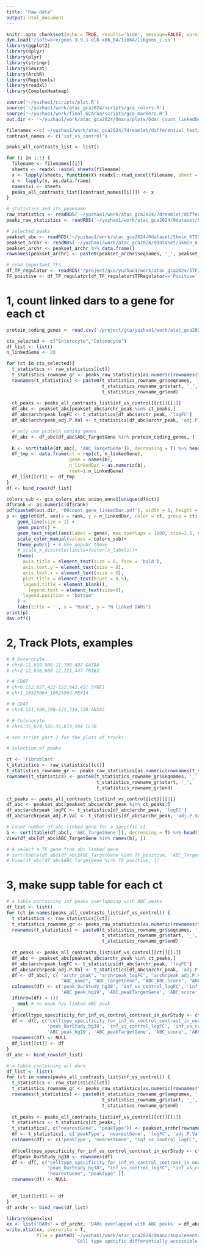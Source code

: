 ```yaml
---
title: "Raw data"
output: html_document
---
```


```r
knitr::opts_chunk$set(echo = TRUE, results='hide', message=FALSE, warning=FALSE, fig.height = 7, fig.width = 7)
dyn.load('/software/geos-3.9.1-el8-x86_64/lib64/libgeos_c.so')
library(ggplot2)
library(dplyr)
library(plyr)
library(stringr)
library(Seurat)
library(ArchR)
library(Repitools)
library(readxl)  
library(ComplexHeatmap)

source('~/yuzhao1/scripts/plot.R')
source('~/yuzhao1/work/atac_gca2024/scripts/gca_colors.R')
source('~/yuzhao1/work/final_GCArna/scripts/gca_markers.R')
out.dir <- '~/yuzhao1/work/atac_gca2024/0manu/plots/6dar_count_linkedGene_and_select_TrackPlot/'
```

```r
filenames <-c('~/yuzhao1/work/atac_gca2024/7dreamlet/differential_test/peaks_inf_vs_control_allCelltypes_FC05_adjP01.xlsx')
contrast_names <- c('inf_vs_control') 

peaks_all_contrasts_list <- list()

for (i in 1:1) {
  filename <- filenames[[i]]
  sheets <- readxl::excel_sheets(filename)
  x <- lapply(sheets, function(X) readxl::read_excel(filename, sheet = X, col_names = F))
  x <- lapply(x, as.data.frame)
  names(x) <- sheets
  peaks_all_contrasts_list[[contrast_names[[i]]]] <- x
}
```

```r
# statistics and its peakname
raw_statistics <- readRDS('~/yuzhao1/work/atac_gca2024/7dreamlet/differential_test/statistics_inf_vs_control.rds')
peaks_raw_statistics <- readRDS('~/yuzhao1/work/atac_gca2024/0dataset/5kmin_6TSS_DoubletRatio2_filtered1/peakMtx_unbinarized_rowranges.rds')

# selected peaks
peakset_abc <- readRDS('~/yuzhao1/work/atac_gca2024/0dataset/5kmin_6TSS_DoubletRatio2_filtered1/peakMtx_unbinarized_rowranges_abc_annotated.rds')
peakset_archr <- readRDS('~/yuzhao1/work/atac_gca2024/0dataset/5kmin_6TSS_DoubletRatio2_filtered1/peakSet.rds')
peakset_archr <- peakset_archr %>% data.frame() 
rownames(peakset_archr) <- paste0(peakset_archr$seqnames, '_', peakset_archr$start, '_', peakset_archr$end)

# read important TFs
df_TF_regulator <- readRDS('/project/gca/yuzhao1/work/atac_gca2024/5TF/output/union/regulator_df_anno1_inflammation_status_location_cor0.4_delta0.25.rds')
TF_positive <- df_TF_regulator[df_TF_regulator$TFRegulator=='Positive', 'cisbp_matchName']
```

# 1, count linked dars to a gene for each ct

```r
protein_coding_genes <- read.csv('/project/gca/yuzhao1/work/atac_gca2024/13fasttopic/6gene_score/protein_coding_genes.csv')$GeneID
```

```r
cts_selected <- c("Enterocyte","Colonocyte")
df_list <- list()
n_linkedGene <- 20

for (ct in cts_selected){
  t_statistics <- raw_statistics[[ct]]
  t_statistics_rowname_gr <- peaks_raw_statistics[as.numeric(rownames(t_statistics)),] %>% data.frame()
  rownames(t_statistics) <- paste0(t_statistics_rowname_gr$seqnames, '_', 
                                   t_statistics_rowname_gr$start, '_', 
                                   t_statistics_rowname_gr$end)
  
  ct_peaks <- peaks_all_contrasts_list$inf_vs_control[[ct]][[1]]
  df_abc <- peakset_abc[peakset_abc$archr_peak %in% ct_peaks,]
  df_abc$archrpeak_logFC <- t_statistics[df_abc$archr_peak, 'logFC'] 
  df_abc$archrpeak_adj.P.Val <- t_statistics[df_abc$archr_peak, 'adj.P.Val'] 

  # only use protein coding genes
  df_abc <- df_abc[df_abc$ABC_TargetGene %in% protein_coding_genes, ]
  
  b <- sort(table(df_abc[, 'ABC_TargetGene']), decreasing = T) %>% head(n_linkedGene)
  df_tmp <- data.frame(ct = rep(ct, n_linkedGene),
                       gene = names(b),
                       n_linkedDar = as.numeric(b),
                       rank=1:n_linkedGene)
  df_list[[ct]] <- df_tmp
}
df <- bind_rows(df_list)
```


```r
colors_sub <- gca_colors_atac_union_anno1[unique(df$ct)]
df$rank <- as.numeric(df$rank)
pdf(paste0(out.dir, '00count_gene_linkedDar.pdf'), width = 6, height = 6, pointsize = 1)
p <- ggplot(df, aes(x = rank, y = n_linkedDar, color = ct, group = ct)) +
    geom_line(size = 1) + 
    geom_point() +
    geom_text_repel(aes(label = gene), max.overlaps = 1000, size=2.5, nudge_y = 0.7, nudge_x = 0.7) +
    scale_color_manual(values = colors_sub)+
    theme_pubr() + # Use ggpubr theme
    # scale_x_discrete(limits=factor(x_labels))+
    theme(
      axis.title = element_text(size = 8, face = 'bold'),
      axis.text.y = element_text(size = 8),
      axis.text.x = element_text(size = 8),
      plot.title = element_text(hjust = 0.5),
      legend.title = element_blank(),
    	legend.text = element_text(size=8),
      legend.position = "bottom"
    ) +
    labs(title = '', x = "Rank", y = "N linked DARs")
print(p)
dev.off()


```


# 2, Track Plots, examples

```r
# # Enterocyte 
# chr8:11,699,900-11,708,407 GATA4
# chr2:12,630,608-12,721,447 TRIB2

# # CD8T 
# chr6:152,627,422-152,642,451 SYNE1
# chr1_10525064_10525564 PEX14

# # CD4T
# chr4:121,699,299-121,714,328 ANXA5

# # Colonocyte
# chr5:35,874,585-35,879,594 IL7R

```

```r
# see script part 2 for the plots of tracks
```

```r
# selection of peaks

ct <- 'Fibroblast'
t_statistics <- raw_statistics[[ct]]
t_statistics_rowname_gr <- peaks_raw_statistics[as.numeric(rownames(t_statistics)),] %>% data.frame()
rownames(t_statistics) <- paste0(t_statistics_rowname_gr$seqnames, '_', 
                                 t_statistics_rowname_gr$start, '_', 
                                 t_statistics_rowname_gr$end)

ct_peaks <- peaks_all_contrasts_list$inf_vs_control[[ct]][[1]]
df_abc <- peakset_abc[peakset_abc$archr_peak %in% ct_peaks,]
df_abc$archrpeak_logFC <- t_statistics[df_abc$archr_peak, 'logFC'] 
df_abc$archrpeak_adj.P.Val <- t_statistics[df_abc$archr_peak, 'adj.P.Val'] 

# count number of abc linked gene for a specific ct 
b <- sort(table(df_abc[, 'ABC_TargetGene']), decreasing = T) %>% head(30)
View(df_abc[df_abc$ABC_TargetGene %in% names(b), ])

# # select a TF gene from abc linked gene
# sort(table(df_abc[df_abc$ABC_TargetGene %in% TF_positive, 'ABC_TargetGene']), decreasing = T)
# View(df_abc[df_abc$ABC_TargetGene %in% TF_positive, ])

```



# 3, make supp table for each ct

```r
# a table containing inf peaks overlapping with ABC peaks
df_list <- list()
for (ct in names(peaks_all_contrasts_list$inf_vs_control)) {
  t_statistics <- raw_statistics[[ct]]
  t_statistics_rowname_gr <- peaks_raw_statistics[as.numeric(rownames(t_statistics)),] %>% data.frame()
  rownames(t_statistics) <- paste0(t_statistics_rowname_gr$seqnames, '_', 
                                   t_statistics_rowname_gr$start, '_', 
                                   t_statistics_rowname_gr$end)
  
  ct_peaks <- peaks_all_contrasts_list$inf_vs_control[[ct]][[1]]
  df_abc <- peakset_abc[peakset_abc$archr_peak %in% ct_peaks,]
  df_abc$archrpeak_logFC <- t_statistics[df_abc$archr_peak, 'logFC'] 
  df_abc$archrpeak_adj.P.Val <- t_statistics[df_abc$archr_peak, 'adj.P.Val'] 
  df <- df_abc[, c( "archr_peak", "archrpeak_logFC", "archrpeak_adj.P.Val", 
                    "ABC_name", "ABC_TargetGene", "ABC_ABC.Score", "ABC_CellType")]
  colnames(df) <- c('peak_OurStudy_hg38', 'inf_vs_control_logFC', 'inf_vs_control_adjusted_p',
                    'ABC_peak_hg19', 'ABC_peakTargetGene', 'ABC_score', 'ABC_cellType')
  if(nrow(df) < 1){
    next # no peak has linked ABC peak
  }
  df$celltype_specificity_for_inf_vs_control_contrast_in_ourStudy <- ct
  df <- df[, c('celltype_specificity_for_inf_vs_control_contrast_in_ourStudy',
               'peak_OurStudy_hg38', 'inf_vs_control_logFC', 'inf_vs_control_adjusted_p',
               'ABC_peak_hg19', 'ABC_peakTargetGene', 'ABC_score', 'ABC_cellType')]
  rownames(df) <- NULL
  df_list[[ct]] <- df
}
df_abc <- bind_rows(df_list)
```

```r
# a table containing all dars
df_list <- list()
for (ct in names(peaks_all_contrasts_list$inf_vs_control)) {
  t_statistics <- raw_statistics[[ct]]
  t_statistics_rowname_gr <- peaks_raw_statistics[as.numeric(rownames(t_statistics)),] %>% data.frame()
  rownames(t_statistics) <- paste0(t_statistics_rowname_gr$seqnames, '_', 
                                   t_statistics_rowname_gr$start, '_', 
                                   t_statistics_rowname_gr$end)
  
  ct_peaks <- peaks_all_contrasts_list$inf_vs_control[[ct]][[1]]
  t_statistics <- t_statistics[ct_peaks, ]
  t_statistics[, c("nearestGene", "peakType")] <- peakset_archr[rownames(t_statistics), c("nearestGene", "peakType")]
  df <- t_statistics[, c('peakType', 'nearestGene', 'logFC', 'adj.P.Val')]
  colnames(df) <- c('peakType', 'nearestGene', "inf_vs_control_logFC", "inf_vs_control_adjusted_p")
    
  df$celltype_specificity_for_inf_vs_control_contrast_in_ourStudy <- ct
  df$peak_OurStudy_hg38 <- rownames(df)
  df <- df[, c("celltype_specificity_for_inf_vs_control_contrast_in_ourStudy", 
               "peak_OurStudy_hg38", "inf_vs_control_logFC", "inf_vs_control_adjusted_p", 
               "nearestGene", "peakType" )]
  rownames(df) <- NULL
  

  df_list[[ct]] <- df
}
df_archr <- bind_rows(df_list)
```

```r
library(openxlsx)
xx <- list('DARs' = df_archr, 'DARs overlapped with ABC peaks' = df_abc)
write.xlsx(xx, overwrite = T,
           file = paste0('~/yuzhao1/work/atac_gca2024/0manu/supplementary_table/',
                         'Cell type specific differentially accessible regions (DARs) in inflamed samples vs control samples.xlsx'))
```
















